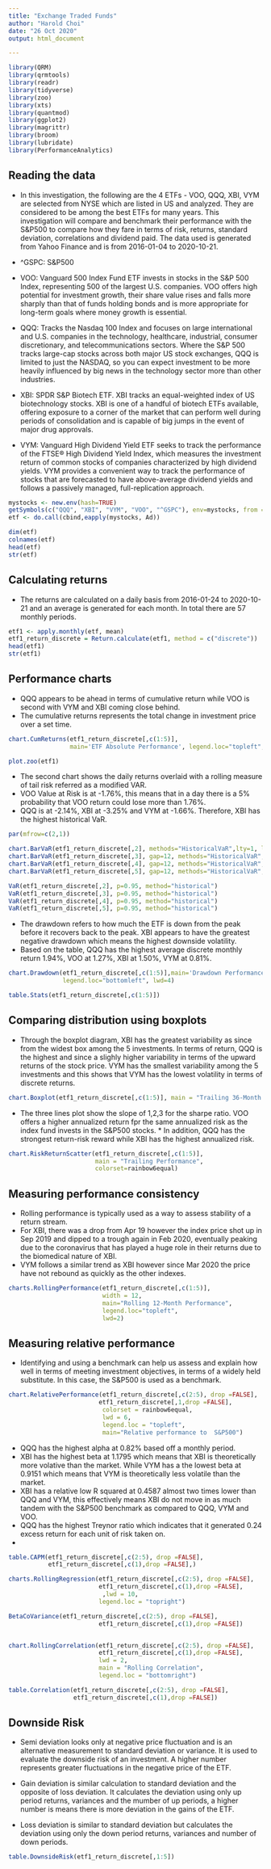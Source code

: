 ---
title: "Exchange Traded Funds"
author: "Harold Choi"
date: "26 Oct 2020"
output: html_document

---

```{r setup, error=FALSE, warning=FALSE, message=FALSE }
library(QRM)
library(qrmtools)
library(readr)
library(tidyverse)
library(zoo)
library(xts)
library(quantmod)
library(ggplot2)
library(magrittr)
library(broom)
library(lubridate)
library(PerformanceAnalytics)
```

## Reading the data

* In this investigation, the following are the 4 ETFs - VOO, QQQ, XBI, VYM are selected from NYSE which are listed in US and analyzed. They are considered to be among the best ETFs  for many years.  This investigation will compare and benchmark their performance with the S&P500 to compare how they fare in terms of risk, returns, standard deviation, correlations and dividend paid. The data used is generated from Yahoo Finance and is from 2016-01-04 to 2020-10-21. 

* ^GSPC: S&P500

* VOO: Vanguard 500 Index Fund ETF invests in stocks in the S&P 500 Index, representing 500 of the largest U.S. companies.  VOO offers high potential for investment growth, their share value rises and falls more sharply than that of funds holding bonds and is more appropriate for long-term goals where money growth is essential.

* QQQ: Tracks the Nasdaq 100 Index and focuses on large international and U.S. companies in the technology, healthcare, industrial, consumer discretionary, and telecommunications sectors. Where the S&P 500 tracks large-cap stocks across both major US stock exchanges, QQQ is limited to just the NASDAQ, so you can expect investment to be more heavily influenced by big news in the technology sector more than other industries.

* XBI: SPDR S&P Biotech ETF. XBI tracks an equal-weighted index of US biotechnology stocks. XBI is one of a handful of biotech ETFs available, offering exposure to a corner of the market that can perform well during periods of consolidation and is capable of big jumps in the event of major drug approvals.

* VYM: Vanguard High Dividend Yield ETF seeks to track the performance of the FTSE® High Dividend Yield Index, which measures the investment return of common stocks of companies characterized by high dividend yields. VYM provides a convenient way to track the performance of stocks that are forecasted to have above-average dividend yields and follows a passively managed, full-replication approach.


```{r echo=FALSE}
mystocks <- new.env(hash=TRUE)
getSymbols(c("QQQ", "XBI", "VYM", "VOO", "^GSPC"), env=mystocks, from ="2016-01-04", to ="2020-10-22")
etf <- do.call(cbind,eapply(mystocks, Ad))
``` 

``` {r echo=FALSE, results='hide',message=FALSE}
dim(etf)
colnames(etf)
head(etf)
str(etf)
```

## Calculating returns 
* The returns are calculated on a daily basis from 2016-01-24 to 2020-10-21 and an average is generated for each month. In total there are 57 monthly periods. 
```{r, error=FALSE, warning=FALSE, message=FALSE}
etf1 <- apply.monthly(etf, mean)
etf1_return_discrete = Return.calculate(etf1, method = c("discrete"))
head(etf1)
str(etf1)
```



## Performance charts 

* QQQ appears to be ahead in terms of cumulative return while VOO is second with VYM and XBI coming close behind. 
* The cumulative returns represents the total change in investment price over a set time. 

``` {r echo=FALSE, results='hide',message=FALSE}
chart.CumReturns(etf1_return_discrete[,c(1:5)],
                 main='ETF Absolute Performance', legend.loc="topleft", lwd=5)

plot.zoo(etf1)

```

* The second chart shows the daily returns overlaid with a rolling measure of tail risk referred as a modified VAR.
* VOO Value at Risk is at -1.76%, this means that in a day there is a 5% probability that VOO return could lose more than 1.76%. 
* QQQ is at -2.14%, XBI at -3.25% and VYM at -1.66%. Therefore, XBI has the highest historical VaR. 
``` {r}
par(mfrow=c(2,1))

chart.BarVaR(etf1_return_discrete[,2], methods="HistoricalVaR",lty=1, lwd=2, main="VOO Daily Return with Historical VaR", legend.loc="topright", colorset=3)
chart.BarVaR(etf1_return_discrete[,3], gap=12, methods="HistoricalVaR",lty=1, lwd=2, main='QQQ Daily Return with Historical VaR', legend.loc="topright", colorset=3)
chart.BarVaR(etf1_return_discrete[,4], gap=12, methods="HistoricalVaR",lty=1, lwd=2, main='XBI Daily Return with Historical VaR', legend.loc="topright", colorset=3)
chart.BarVaR(etf1_return_discrete[,5], gap=12, methods="HistoricalVaR",lty=1, lwd=2, main='VYM Daily Return with Historical VaR', legend.loc="topright", colorset=3)

```
``` {r echo=FALSE, results='hide',message=FALSE}
VaR(etf1_return_discrete[,2], p=0.95, method="historical")
VaR(etf1_return_discrete[,3], p=0.95, method="historical")
VaR(etf1_return_discrete[,4], p=0.95, method="historical")
VaR(etf1_return_discrete[,5], p=0.95, method="historical")
```

* The drawdown refers to how much the ETF is down from the peak before it recovers back to the peak. XBI appears to have the greatest negative drawdown which means the highest downside volatility.
* Based on the table, QQQ has the highest average discrete monthly return 1.94%, VOO at 1.27%, XBI at 1.50%, VYM at 0.81%. 
``` {r}
chart.Drawdown(etf1_return_discrete[,c(1:5)],main='Drawdown Performance',
               legend.loc="bottomleft", lwd=4)

table.Stats(etf1_return_discrete[,c(1:5)])

```


## Comparing distribution using boxplots
* Through the boxplot diagram, XBI has the greatest variability as since from the widest box among the 5 investments. In terms of return, QQQ is the highest and since a slighly higher variability in terms of the upward returns of the stock price. VYM has the smallest variability among the 5 investments and this shows that VYM has the lowest volatility in terms of discrete returns. 
```{r}
chart.Boxplot(etf1_return_discrete[,c(1:5)], main = "Trailing 36-Month Returns")
```

* The three lines plot show the slope of 1,2,3 for the sharpe ratio. VOO offers a higher annualized return fpr the same annualized risk as the index fund invests in the S&P500 stocks. * In addition, QQQ has the strongest return-risk reward while XBI has the highest annualized risk. 
``` {r}
chart.RiskReturnScatter(etf1_return_discrete[,c(1:5)],
                        main = "Trailing Performance", 
                        colorset=rainbow6equal)
```

## Measuring performance consistency 
* Rolling performance is typically used as a way to assess stability of a return stream. 
* For XBI,  there was a drop from Apr 19 however the index price shot up in Sep 2019 and dipped to a trough again in Feb 2020, eventually peaking due to the coronavirus that has played a huge role in their returns due to the biomedical nature of XBI. 
* VYM follows a similar trend as XBI however since Mar 2020 the price have not rebound as quickly as the other indexes. 

``` {r}
charts.RollingPerformance(etf1_return_discrete[,c(1:5)],
                          width = 12,
                          main="Rolling 12-Month Performance",
                          legend.loc="topleft",
                          lwd=2)

``` 

## Measuring relative performance
* Identifying and using a benchmark can help us assess and explain how well in terms of meeting investment objectives, in terms of a widely held substitute. In this case, the S&P500 is used as a benchmark. 
``` {r}
chart.RelativePerformance(etf1_return_discrete[,c(2:5), drop =FALSE], 
                         etf1_return_discrete[,1,drop =FALSE],
                          colorset = rainbow6equal, 
                          lwd = 6, 
                          legend.loc = "topleft",
                          main="Relative performance to  S&P500")
``` 

* QQQ has the highest alpha at 0.82% based off a monthly period. 
* XBI has the highest beta at 1.1795 which means that XBI is theoretically more volative than the market. While VYM has a the lowest beta at 0.9151 which means that VYM is theoretically less volatile than the market.
* XBI has a relative low R squared at 0.4587 almost two times lower than QQQ and VYM, this effectively means XBI do not move in as much tandem with the S&P500 benchmark as compared to QQQ, VYM and VOO. 
* QQQ has the highest Treynor ratio which indicates that it generated 0.24 excess return for each unit of risk taken on. 
* 
``` {r}
table.CAPM(etf1_return_discrete[,c(2:5), drop =FALSE], 
           etf1_return_discrete[,c(1),drop =FALSE],)

charts.RollingRegression(etf1_return_discrete[,c(2:5), drop =FALSE], 
                         etf1_return_discrete[,c(1),drop =FALSE],
                          ,lwd = 10,
                         legend.loc = "topright")

BetaCoVariance(etf1_return_discrete[,c(2:5), drop =FALSE], 
                         etf1_return_discrete[,c(1),drop =FALSE])


chart.RollingCorrelation(etf1_return_discrete[,c(2:5), drop =FALSE], 
                         etf1_return_discrete[,c(1),drop =FALSE],
                         lwd = 2, 
                         main = "Rolling Correlation",
                         legend.loc = "bottomright")

table.Correlation(etf1_return_discrete[,c(2:5), drop =FALSE], 
                  etf1_return_discrete[,c(1),drop =FALSE])

```

## Downside Risk
* Semi deviation looks only at negative price fluctuation and is an alternative measurement to standard deviation or variance. It is used to evaluate the downside risk of an investment. A higher number represents greater fluctuations in the negative price of the ETF.

* Gain deviation is similar calculation to standard deviation and the opposite of loss deviation. It calculates the deviation using only up period returns, variances and the mumber of up periods, a higher number is means there is more deviation in the gains of the ETF.

* Loss deviation is similar to standard deviation but calculates the deviation using only the down period returns, variances and number of down periods. 
``` {r}
table.DownsideRisk(etf1_return_discrete[,1:5])

``` 